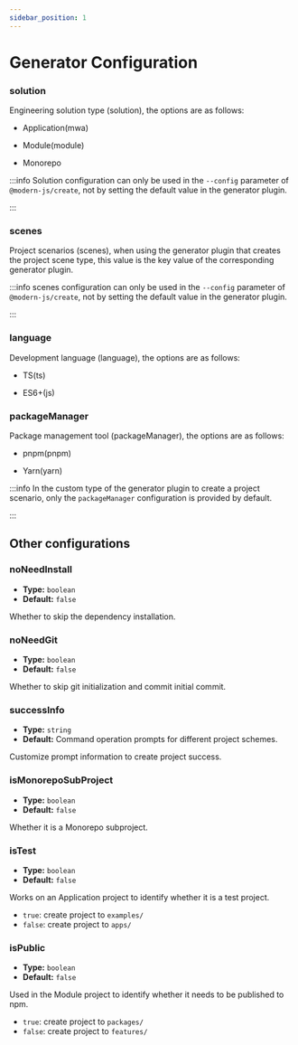 ```yaml
---
sidebar_position: 1
---
```


# Generator Configuration

### solution

Engineering solution type (solution), the options are as follows:

- Application(mwa)

- Module(module)

- Monorepo

:::info
Solution configuration can only be used in the `--config` parameter of `@modern-js/create`, not by setting the default value in the generator plugin.

:::

### scenes

Project scenarios (scenes), when using the generator plugin that creates the project scene type, this value is the key value of the corresponding generator plugin.

:::info
scenes configuration can only be used in the `--config` parameter of `@modern-js/create`, not by setting the default value in the generator plugin.

:::

### language

Development language (language), the options are as follows:

- TS(ts)

- ES6+(js)

### packageManager

Package management tool (packageManager), the options are as follows:

- pnpm(pnpm)

- Yarn(yarn)

:::info
In the custom type of the generator plugin to create a project scenario, only the `packageManager` configuration is provided by default.

:::

## Other configurations

### noNeedInstall

- **Type:** `boolean`
- **Default:** `false`

Whether to skip the dependency installation.

### noNeedGit

- **Type:** `boolean`
- **Default:** `false`

Whether to skip git initialization and commit initial commit.

### successInfo

- **Type:** `string`
- **Default:** Command operation prompts for different project schemes.

Customize prompt information to create project success.

### isMonorepoSubProject

- **Type:** `boolean`
- **Default:** `false`

Whether it is a Monorepo subproject.

### isTest

- **Type:** `boolean`
- **Default:** `false`

Works on an Application project to identify whether it is a test project.

- `true`: create project to `examples/`
- `false`: create project to `apps/`

### isPublic

- **Type:** `boolean`
- **Default:** `false`

Used in the Module project to identify whether it needs to be published to npm.

- `true`: create project to `packages/`
- `false`: create project to `features/`

